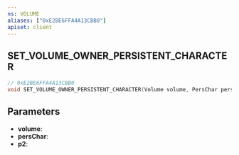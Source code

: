 ```yaml
---
ns: VOLUME
aliases: ["0xE2BE6FFA4A13CBB0"]
apiset: client
---
```

## SET_VOLUME_OWNER_PERSISTENT_CHARACTER

```c
// 0xE2BE6FFA4A13CBB0
void SET_VOLUME_OWNER_PERSISTENT_CHARACTER(Volume volume, PersChar persChar, BOOL p2);
```


## Parameters
* **volume**:
* **persChar**:
* **p2**: